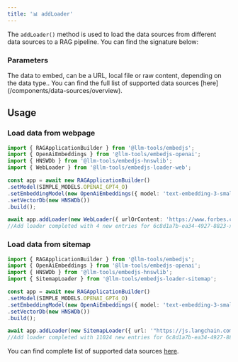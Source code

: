 ```yaml
---
title: '📊 addLoader'
---
```


The `addLoader()` method is used to load the data sources from different data sources to a RAG pipeline. You can find the signature below:

### Parameters

<ParamField path="loaderParam" type="string" required>
    The data to embed, can be a URL, local file or raw content, depending on the data type.. You can find the full list of supported data sources [here](/components/data-sources/overview).
</ParamField>

## Usage

### Load data from webpage

```ts Code example
import { RAGApplicationBuilder } from '@llm-tools/embedjs';
import { OpenAiEmbeddings } from '@llm-tools/embedjs-openai';
import { HNSWDb } from '@llm-tools/embedjs-hnswlib';
import { WebLoader } from '@llm-tools/embedjs-loader-web';

const app = await new RAGApplicationBuilder()
.setModel(SIMPLE_MODELS.OPENAI_GPT4_O)
.setEmbeddingModel(new OpenAiEmbeddings({ model: 'text-embedding-3-small' }))
.setVectorDb(new HNSWDb())
.build();

await app.addLoader(new WebLoader({ urlOrContent: 'https://www.forbes.com/profile/elon-musk' }));
//Add loader completed with 4 new entries for 6c8d1a7b-ea34-4927-8823-xba29dcfc5ac
```

### Load data from sitemap

```ts Code example
import { RAGApplicationBuilder } from '@llm-tools/embedjs';
import { OpenAiEmbeddings } from '@llm-tools/embedjs-openai';
import { HNSWDb } from '@llm-tools/embedjs-hnswlib';
import { SitemapLoader } from '@llm-tools/embedjs-loader-sitemap';

const app = await new RAGApplicationBuilder()
.setModel(SIMPLE_MODELS.OPENAI_GPT4_O)
.setEmbeddingModel(new OpenAiEmbeddings({ model: 'text-embedding-3-small' }))
.setVectorDb(new HNSWDb())
.build();

await app.addLoader(new SitemapLoader({ url: '"https://js.langchain.com/sitemap.xml' }));
//Add loader completed with 11024 new entries for 6c8d1a7b-ea34-4927-8823-xba29dcfc5ad
```

You can find complete list of supported data sources [here](/components/data-sources/overview).
